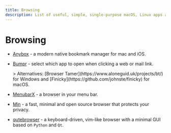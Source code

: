 ```yaml
---
title: Browsing
description: List of useful, simple, single-purpose macOS, Linux apps and tools for everyday problems and tasks.
---
```



# Browsing

- [Anybox](https://anybox.cc/) - a modern native bookmark manager for mac and iOS.
  <div><Tag name=""/><Tag name="paid"/></div>

- [Bumpr](https://www.getbumpr.com/) - select which app to open when clicking a web or mail link.
  <div><Tag name="macOS"/><Tag name="paid"/></div>
  > Alternatives:  
    [Browser Tamer](https://www.aloneguid.uk/projects/bt/) for Windows and [Finicky](https://github.com/johnste/finicky) for macOS.

- [MenubarX](https://menubarx.app/) - a browser in your menu bar.
  <div><Tag name="macOS"/><Tag name="free"/></div>

- [Min](https://minbrowser.org/) - a fast, minimal and open source browser that protects your privacy.
  <div><Tag name="cross-platform"/><Tag name="free"/><Tag name="open-source"/></div>

- [qutebrowser](https://github.com/qutebrowser/qutebrowser) - a keyboard-driven, vim-like browser with a minimal GUI based on `Python` and `Qt`.
  <div><Tag name="cross-platform"/><Tag name="free"/><Tag name="open-source"/></div>
